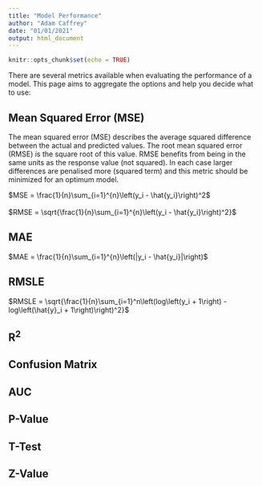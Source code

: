 ```yaml
---
title: "Model Performance"
author: "Adam Caffrey"
date: "01/01/2021"
output: html_document
---
```


<link rel = "stylesheet" href = "stylesheet.css">

```r
knitr::opts_chunk$set(echo = TRUE)
```

There are several metrics available when evaluating the performance of a model. This page aims to aggregate the options and help you decide what to use:

## Mean Squared Error (MSE)

The mean squared error (MSE) describes the average squared difference between the actual and predicted values. The root mean squared error (RMSE) is the square root of this value. RMSE benefits from being in the same units as the response value (not squared). In each case larger differences are penalised more (squared term) and this metric should be minimized for an optimum model.

<div class="equationbox">
$MSE = \frac{1}{n}\sum_{i=1}^{n}\left(y_i - \hat{y_i}\right)^2$
<br><br>
$RMSE = \sqrt{\frac{1}{n}\sum_{i=1}^{n}\left(y_i - \hat{y_i}\right)^2}$
</div>

## MAE

<div class="equationbox">
$MAE = \frac{1}{n}\sum_{i=1}^{n}\left(|y_i - \hat{y_i}|\right)$
</div>

## RMSLE

<div class="equationbox">
$RMSLE = \sqrt{\frac{1}{n}\sum_{i=1}^n\left(log\left(y_i + 1\right) - log\left(\hat{y}_i + 1\right)\right)^2}$
</div>

## R^2^

## Confusion Matrix

## AUC

## P-Value

## T-Test

## Z-Value